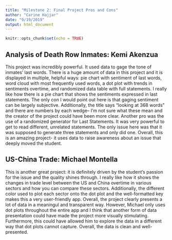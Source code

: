```yaml
---
title: "Milestone 2: Final Project Pros and Cons"
author: "Carine Hajjar"
date: "9/19/2019"
output: html_document
---
```


```r
knitr::opts_chunk$set(echo = TRUE)
```

## Analysis of Death Row Inmates: Kemi Akenzua
This project was incredibly powerful. It used data to gage the tone of inmates' last words. There is a huge amount of data in this project and it is displayed in multiple, helpful ways: pie chart with sentiment of last words, word cloud with most frequently used words, a dot plot with trends in sentiments overtime, and randomized data table with full statements. I really like how there is a pie chart that shows the sentiments expressed in last statements. The only con I would point out here is that gaging sentiment can be largely subjective. Additionally, the title says "looking at 368 words" and there are numbers by each wedge-- I'm not sure what these mean and the creator of the project could have been more clear. Another pro was the use of a randomized generator for Last Statements. It was very powerful to get to read different, unrelated statements. The only issue here was that it was supposed to generate three statements and only did one. Overall, this is an amazing project- it uses data to raise awareness about an issue that deeply moved the student.

## US-China Trade: Michael Montella 
This is another great project: it is definitely driven by the student's passion for the issue and the quality shines through. I really like how it shows the changes in trade level between the US and China overtime in various sectors and how you can compare these sectors. Additionally, the different color used to plot each sector onto the dot plot and the well-formatted key makes this a very user-friendly app. Overall, the project clearly presents a lot of data in a meaningul and transparent way. However, Michael only uses dot plots throughout the entire app and I think that another form of data presentation could have made the project more visually stimulating. Furthermore, this could have allowed him to explore the data in a different way that dot plots cannot capture. Overall, the data is clean and well-presented. 
